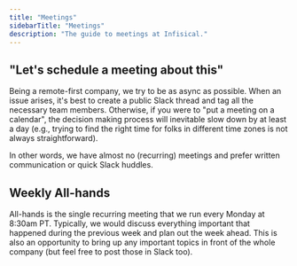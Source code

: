 ```yaml
---
title: "Meetings"
sidebarTitle: "Meetings"
description: "The guide to meetings at Infisical."
---
```


## "Let's schedule a meeting about this"

Being a remote-first company, we try to be as async as possible. When an issue arises, it's best to create a public Slack thread and tag all the necessary team members. Otherwise, if you were to "put a meeting on a calendar", the decision making process will inevitable slow down by at least a day (e.g., trying to find the right time for folks in different time zones is not always straightforward). 

In other words, we have almost no (recurring) meetings and prefer written communication or quick Slack huddles.

## Weekly All-hands

All-hands is the single recurring meeting that we run every Monday at 8:30am PT. Typically, we would discuss everything important that happened during the previous week and plan out the week ahead. This is also an opportunity to bring up any important topics in front of the whole company (but feel free to post those in Slack too).
